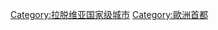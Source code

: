{{Commonscat|Riga}}
{{DEFAULTSORT:Riga}}
[[Category:拉脱维亚国家级城市|Category:拉脱维亚国家级城市]]
[[Category:歐洲首都|Category:歐洲首都]]